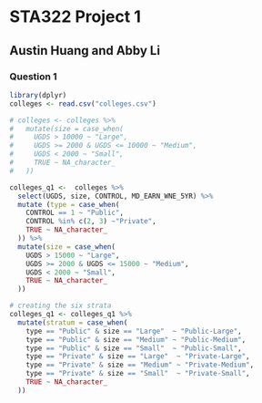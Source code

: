 # STA322 Project 1
## Austin Huang and Abby Li

### Question 1

```r
library(dplyr)
colleges <- read.csv("colleges.csv")
```

```r

# colleges <- colleges %>%
#   mutate(size = case_when(
#     UGDS > 10000 ~ "Large",
#     UGDS >= 2000 & UGDS <= 10000 ~ "Medium",
#     UGDS < 2000 ~ "Small",
#     TRUE ~ NA_character_  
#   ))

colleges_q1 <-  colleges %>%
  select(UGDS, size, CONTROL, MD_EARN_WNE_5YR) %>%
  mutate (type = case_when(
    CONTROL == 1 ~ "Public",
    CONTROL %in% c(2, 3) ~"Private",
    TRUE ~ NA_character_
  )) %>%
  mutate(size = case_when(
    UGDS > 15000 ~ "Large",
    UGDS >= 2000 & UGDS <= 15000 ~ "Medium",
    UGDS < 2000 ~ "Small",
    TRUE ~ NA_character_  
  ))

# creating the six strata 
colleges_q1 <- colleges_q1 %>%
  mutate(stratum = case_when(
    type == "Public" & size == "Large"  ~ "Public-Large",
    type == "Public" & size == "Medium" ~ "Public-Medium",
    type == "Public" & size == "Small"  ~ "Public-Small",
    type == "Private" & size == "Large"  ~ "Private-Large",
    type == "Private" & size == "Medium" ~ "Private-Medium",
    type == "Private" & size == "Small"  ~ "Private-Small",
    TRUE ~ NA_character_
  ))

```

